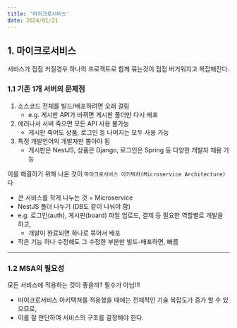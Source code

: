 ```yaml
---
title: '마이크로서비스'
date: 2024/01/21
---
```


## 1. 마이크로서비스

서비스가 점점 커질경우 하나의 프로젝트로 함께 묶는것이 점점 버거워지고 복잡해진다.

### 1.1 기존 1개 서버의 문제점

1. 소스코드 전체를 빌드/배포하려면 오래 걸림
   - e.g. 게시판 API가 바뀌면 게시판 폴더만 다시 배포
2. 에러나서 서버 죽으면 모든 API 사용 불가능
   - 게시판 죽어도 상품, 로그인 등 나머지는 모두 사용 가능
3. 특정 개발언어의 개발자만 뽑아야 됨
   - 게시판은 NestJS, 상품은 Django, 로그인은 Spring 등 다양한 개발자 채용 가능

이를 해결하기 위해 나온 것이 `마이크로서비스 아키텍처(Microservice Architecture)`다

- 큰 서비스를 작게 나누는 것 = Microservice
- NestJS 폴더 나누기 (DB도 같이 나눠야 함)
- e.g. 로그인(auth), 게시판(board) 파일 업로드, 결제 등 필요한 역할별로 개발을 하고,
  - 개발이 완료되면 하나로 묶어서 배포
- 작은 기능 하나 수정해도 그 수정한 부분만 빌드-배포하면, 빠름

---

### 1.2 MSA의 필요성

모든 서비스에 적용하는 것이 좋을까? 필수가 아님!!!

- 마이크로서비스 아키텍쳐를 적용했을 때에는 전체적인 기술 복잡도가 증가 할 수 있으므로,
- 이를 잘 판단하여 서비스의 구조를 결정해야 한다.
